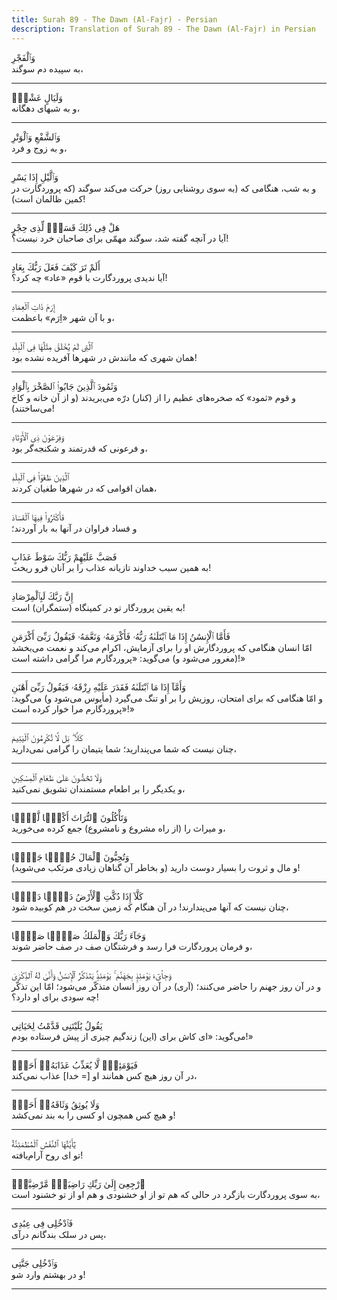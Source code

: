 ```yaml
---
title: Surah 89 - The Dawn (Al-Fajr) - Persian
description: Translation of Surah 89 - The Dawn (Al-Fajr) in Persian
---
```





<Aside type="quran" title="1">
وَٱلْفَجْرِ
</Aside>

<Aside type="reference" title="1">
به سپیده دم سوگند،
</Aside>

---

<Aside type="quran" title="2">
وَلَيَالٍ عَشْرٍۢ
</Aside>

<Aside type="reference" title="2">
و به شبهای دهگانه،
</Aside>

---

<Aside type="quran" title="3">
وَٱلشَّفْعِ وَٱلْوَتْرِ
</Aside>

<Aside type="reference" title="3">
و به زوج و فرد،
</Aside>

---

<Aside type="quran" title="4">
وَٱلَّيْلِ إِذَا يَسْرِ
</Aside>

<Aside type="reference" title="4">
و به شب، هنگامی که (به سوی روشنایی روز) حرکت می‌کند سوگند (که پروردگارت در کمین ظالمان است)!
</Aside>

---

<Aside type="quran" title="5">
هَلْ فِى ذَٰلِكَ قَسَمٌۭ لِّذِى حِجْرٍ
</Aside>

<Aside type="reference" title="5">
آیا در آنچه گفته شد، سوگند مهمّی برای صاحبان خرد نیست؟!
</Aside>

---

<Aside type="quran" title="6">
أَلَمْ تَرَ كَيْفَ فَعَلَ رَبُّكَ بِعَادٍ
</Aside>

<Aside type="reference" title="6">
آیا ندیدی پروردگارت با قوم «عاد» چه کرد؟!
</Aside>

---

<Aside type="quran" title="7">
إِرَمَ ذَاتِ ٱلْعِمَادِ
</Aside>

<Aside type="reference" title="7">
و با آن شهر «اِرَم» باعظمت،
</Aside>

---

<Aside type="quran" title="8">
ٱلَّتِى لَمْ يُخْلَقْ مِثْلُهَا فِى ٱلْبِلَٰدِ
</Aside>

<Aside type="reference" title="8">
همان شهری که مانندش در شهرها آفریده نشده بود!
</Aside>

---

<Aside type="quran" title="9">
وَثَمُودَ ٱلَّذِينَ جَابُوا۟ ٱلصَّخْرَ بِٱلْوَادِ
</Aside>

<Aside type="reference" title="9">
و قوم «ثمود» که صخره‌های عظیم را از (کنار) درّه می‌بریدند (و از آن خانه و کاخ می‌ساختند)!
</Aside>

---

<Aside type="quran" title="10">
وَفِرْعَوْنَ ذِى ٱلْأَوْتَادِ
</Aside>

<Aside type="reference" title="10">
و فرعونی که قدرتمند و شکنجه‌گر بود،
</Aside>

---

<Aside type="quran" title="11">
ٱلَّذِينَ طَغَوْا۟ فِى ٱلْبِلَٰدِ
</Aside>

<Aside type="reference" title="11">
همان اقوامی که در شهرها طغیان کردند،
</Aside>

---

<Aside type="quran" title="12">
فَأَكْثَرُوا۟ فِيهَا ٱلْفَسَادَ
</Aside>

<Aside type="reference" title="12">
و فساد فراوان در آنها به بار آوردند؛
</Aside>

---

<Aside type="quran" title="13">
فَصَبَّ عَلَيْهِمْ رَبُّكَ سَوْطَ عَذَابٍ
</Aside>

<Aside type="reference" title="13">
به همین سبب خداوند تازیانه عذاب را بر آنان فرو ریخت!
</Aside>

---

<Aside type="quran" title="14">
إِنَّ رَبَّكَ لَبِٱلْمِرْصَادِ
</Aside>

<Aside type="reference" title="14">
به یقین پروردگار تو در کمینگاه (ستمگران) است!
</Aside>

---

<Aside type="quran" title="15">
فَأَمَّا ٱلْإِنسَٰنُ إِذَا مَا ٱبْتَلَىٰهُ رَبُّهُۥ فَأَكْرَمَهُۥ وَنَعَّمَهُۥ فَيَقُولُ رَبِّىٓ أَكْرَمَنِ
</Aside>

<Aside type="reference" title="15">
امّا انسان هنگامی که پروردگارش او را برای آزمایش، اکرام می‌کند و نعمت می‌بخشد (مغرور می‌شود و) می‌گوید: «پروردگارم مرا گرامی داشته است!»
</Aside>

---

<Aside type="quran" title="16">
وَأَمَّآ إِذَا مَا ٱبْتَلَىٰهُ فَقَدَرَ عَلَيْهِ رِزْقَهُۥ فَيَقُولُ رَبِّىٓ أَهَٰنَنِ
</Aside>

<Aside type="reference" title="16">
و امّا هنگامی که برای امتحان، روزیش را بر او تنگ می‌گیرد (مأیوس می‌شود و) می‌گوید: «پروردگارم مرا خوار کرده است!»
</Aside>

---

<Aside type="quran" title="17">
كَلَّا ۖ بَل لَّا تُكْرِمُونَ ٱلْيَتِيمَ
</Aside>

<Aside type="reference" title="17">
چنان نیست که شما می‌پندارید؛ شما یتیمان را گرامی نمی‌دارید،
</Aside>

---

<Aside type="quran" title="18">
وَلَا تَحَٰٓضُّونَ عَلَىٰ طَعَامِ ٱلْمِسْكِينِ
</Aside>

<Aside type="reference" title="18">
و یکدیگر را بر اطعام مستمندان تشویق نمی‌کنید،
</Aside>

---

<Aside type="quran" title="19">
وَتَأْكُلُونَ ٱلتُّرَاثَ أَكْلًۭا لَّمًّۭا
</Aside>

<Aside type="reference" title="19">
و میراث را (از راه مشروع و نامشروع) جمع کرده می‌خورید،
</Aside>

---

<Aside type="quran" title="20">
وَتُحِبُّونَ ٱلْمَالَ حُبًّۭا جَمًّۭا
</Aside>

<Aside type="reference" title="20">
و مال و ثروت را بسیار دوست دارید (و بخاطر آن گناهان زیادی مرتکب می‌شوید)!
</Aside>

---

<Aside type="quran" title="21">
كَلَّآ إِذَا دُكَّتِ ٱلْأَرْضُ دَكًّۭا دَكًّۭا
</Aside>

<Aside type="reference" title="21">
چنان نیست که آنها می‌پندارند! در آن هنگام که زمین سخت در هم کوبیده شود،
</Aside>

---

<Aside type="quran" title="22">
وَجَآءَ رَبُّكَ وَٱلْمَلَكُ صَفًّۭا صَفًّۭا
</Aside>

<Aside type="reference" title="22">
و فرمان پروردگارت فرا رسد و فرشتگان صف در صف حاضر شوند،
</Aside>

---

<Aside type="quran" title="23">
وَجِا۟ىٓءَ يَوْمَئِذٍۭ بِجَهَنَّمَ ۚ يَوْمَئِذٍۢ يَتَذَكَّرُ ٱلْإِنسَٰنُ وَأَنَّىٰ لَهُ ٱلذِّكْرَىٰ
</Aside>

<Aside type="reference" title="23">
و در آن روز جهنم را حاضر می‌کنند؛ (آری) در آن روز انسان متذکّر می‌شود؛ امّا این تذکّر چه سودی برای او دارد؟!
</Aside>

---

<Aside type="quran" title="24">
يَقُولُ يَٰلَيْتَنِى قَدَّمْتُ لِحَيَاتِى
</Aside>

<Aside type="reference" title="24">
می‌گوید: «ای کاش برای (این) زندگیم چیزی از پیش فرستاده بودم!»
</Aside>

---

<Aside type="quran" title="25">
فَيَوْمَئِذٍۢ لَّا يُعَذِّبُ عَذَابَهُۥٓ أَحَدٌۭ
</Aside>

<Aside type="reference" title="25">
در آن روز هیچ کس همانند او [= خدا] عذاب نمی‌کند،
</Aside>

---

<Aside type="quran" title="26">
وَلَا يُوثِقُ وَثَاقَهُۥٓ أَحَدٌۭ
</Aside>

<Aside type="reference" title="26">
و هیچ کس همچون او کسی را به بند نمی‌کشد!
</Aside>

---

<Aside type="quran" title="27">
يَٰٓأَيَّتُهَا ٱلنَّفْسُ ٱلْمُطْمَئِنَّةُ
</Aside>

<Aside type="reference" title="27">
تو ای روح آرام‌یافته!
</Aside>

---

<Aside type="quran" title="28">
ٱرْجِعِىٓ إِلَىٰ رَبِّكِ رَاضِيَةًۭ مَّرْضِيَّةًۭ
</Aside>

<Aside type="reference" title="28">
به سوی پروردگارت بازگرد در حالی که هم تو از او خشنودی و هم او از تو خشنود است،
</Aside>

---

<Aside type="quran" title="29">
فَٱدْخُلِى فِى عِبَٰدِى
</Aside>

<Aside type="reference" title="29">
پس در سلک بندگانم درآی،
</Aside>

---

<Aside type="quran" title="30">
وَٱدْخُلِى جَنَّتِى
</Aside>

<Aside type="reference" title="30">
و در بهشتم وارد شو!
</Aside>

---
